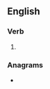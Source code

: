 ==English==

===Verb===
{{head|en|verb form}}

# {{present participle of|en|iterate|nocat=1}}

===Anagrams===
* {{anagrams|en|a=aegiinrtt|granitite}}